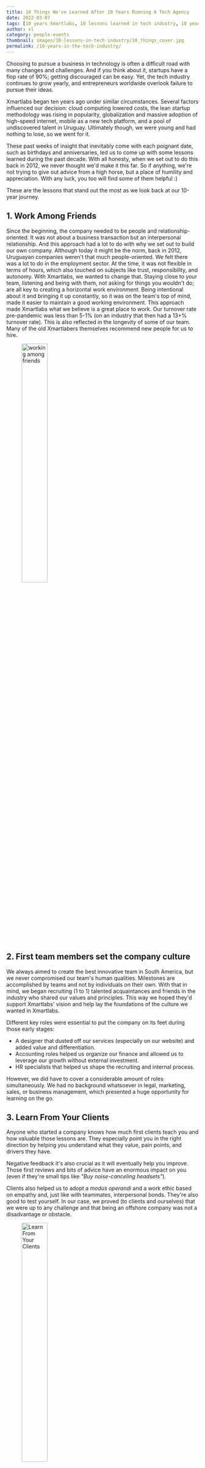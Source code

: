 ```yaml
---
title: 10 Things We've Learned After 10 Years Running A Tech Agency
date: 2022-03-07
tags: [10 years Xmartlabs, 10 lessons learned in tech industry, 10 years in tech industry]
author: xl
category: people-events
thumbnail: images/10-lessons-in-tech-industry/10_things_cover.jpg
permalink: /10-years-in-the-tech-industry/
---
```


Choosing to pursue a business in technology is often a difficult road with many changes and challenges. And if you think about it, startups have a flop rate of 90%; getting discouraged can be easy. Yet, the tech industry continues to grow yearly, and entrepreneurs worldwide overlook failure to pursue their ideas.

Xmartlabs began ten years ago under similar circumstances. Several factors influenced our decision: cloud computing lowered costs, the lean startup methodology was rising in popularity, globalization and massive adoption of high-speed internet, mobile as a new tech platform, and a pool of undiscovered talent in Uruguay. Ultimately though, we were young and had nothing to lose, so we went for it.

These past weeks of insight that inevitably come with each poignant date, such as birthdays and anniversaries, led us to come up with some lessons learned during the past decade. With all honesty, when we set out to do this back in 2012, we never thought we'd make it this far. So if anything, we're not trying to give out advice from a high horse, but a place of humility and appreciation. With any luck, you too will find some of them helpful :)

These are the lessons that stand out the most as we look back at our 10-year journey.

## 1. Work Among Friends

Since the beginning, the company needed to be people and relationship-oriented. It was not about a business transaction but an interpersonal relationship. And this approach had a lot to do with why we set out to build our own company.
Although today it might be the norm, back in 2012, Uruguayan companies weren't that much people-oriented. We felt there was a lot to do in the employment sector. At the time, it was not flexible in terms of hours, which also touched on subjects like trust, responsibility, and autonomy. With Xmartlabs, we wanted to change that.
Staying close to your team, listening and being with them, not asking for things you wouldn't do; are all key to creating a horizontal work environment. Being intentional about it and bringing it up constantly, so it was on the team's top of mind, made it easier to maintain a good working environment.
This approach made Xmartlabs what we believe is a great place to work. Our turnover rate pre-pandemic was less than 5-1% (on an industry that then had a 13+% turnover rate). This is also reflected in the longevity of some of our team. Many of the old Xmartlabers themselves recommend new people for us to hire.


<figure>
  <img style="width: 40%" src="/images/10-lessons-in-tech-industry/xl-working-with-friends.jpg" alt="working among friends">
</figure>

## 2. First team members set the company culture

We always aimed to create the best innovative team in South America, but we never compromised our team's human qualities. 
Milestones are accomplished by teams and not by individuals on their own. With that in mind, we began recruiting (1 to 1) talented acquaintances and friends in the industry who shared our values and principles. This way we hoped they'd support Xmartlabs' vision and help lay the foundations of the culture we wanted in Xmartlabs.

Different key roles were essential to put the company on its feet during those early stages:

- A designer that dusted off our services (especially on our website) and added value and differentiation.
- Accounting roles helped us organize our finance and allowed us to leverage our growth without external investment.
- HR specialists that helped us shape the recruiting and internal process.

However, we did have to cover a considerable amount of roles simultaneously. We had no background whatsoever in legal, marketing, sales, or business management, which presented a huge opportunity for learning on the go.


## 3. Learn From Your Clients

Anyone who started a company knows how much first clients teach you and how valuable those lessons are. They especially point you in the right direction by helping you understand what they value, pain points, and drivers they have. 

Negative feedback it's also crucial as it will eventually help you improve. Those first reviews and bits of advice have an enormous impact on you (even if they're small tips like *"Buy noise-canceling headsets"*).

Clients also helped us to adopt a *modus operandi* and a work ethic based on empathy and, just like with teammates, interpersonal bonds. They're also good to test yourself. In our case, we proved (to clients and ourselves) that we were up to any challenge and that being an offshore company was not a disadvantage or obstacle.


<figure>
  <img style="width: 40%" src="/images/10-lessons-in-tech-industry/Learn-From-Your-Clients.png" alt="Learn From Your Clients">
  <figcaption>Soccer match along with client</figcaption>
</figure>

## 4. Follow The Golden Rule

"Don't do unto others what you don't want done unto you." As you may have noticed, empathy is a big thing for us, and it rules our clients' and team's relationships. We aim towards a relationship and lasting bonds (lasting in terms of years, not just a couple of months).

Showing empathy and integrity when things don't turn out as best as they could or as you expected them to will surely gain trust and cement those bonds. It's also amazing how clients and other collaborators can immediately perceive within the first few weeks despite not even starting a project. Transmitting empathy within the team and having people that shows it and promotes it is critical.

## 5. Hard work and consistency pay off (and beats being first)

First mover advantage (if someone did something first, then it must be successful) is widely accepted. But sometimes, slow and steady wins the race. Google was not the first search engine, just like MySpace came before Facebook (we are not implying we are like Google or Facebook 😅).

When we launched our OSS library (XL Form), there was already one doing the same thing and being adopted by the community. However, we saw how its numbers grew, and when the time came, we were the first ones to improve it by migrating it to Swift. So, if not from us, learn from Google, Facebook, and other big players; sometimes second is best.

## 6. We are always in beta

There’s always time for improvements. Our first website was honestly a bit embarrassing, but we needed to put it out there because there's always time to improve. If, in this case, the website was nice or not was not going to break it or make it, we needed it out, and that was it. Since the beginning, we were exposed to problems we needed to solve by yesterday, and being expedited became necessary. For us, perfect is late, most of the time!


<figure>
  <img style="width: 100%" src="/images/10-lessons-in-tech-industry/first-website.png" alt="Xmartlabs’ website during those first years.">
  <figcaption>Xmartlabs’ website during those first years.</figcaption>
</figure>



## 7. We're never alone

Since our very beginning, we were made aware of the importance of weaving bonds with our surrounding community, this was mainly thanks to the accelerator we began in. Our first commercial mission and first move to an independent office was made together with other entrepreneurs we met there. 

We also got involved by giving several talks in main events, even when our team was small. OSS was also a big part of this because, although we didn’t have that many success stories, we had some type of value to give back to the community, and they were always open to receiving it.

## 8. Know who you don’t want to become

We didn't have a completely clear vision of what we wanted to be. However, we did know what we didn't want to become: a colder, more transactional, and corporative business. Perhaps it's not the easiest way of carrying out a company because some things are left to chance, but it worked for us, especially at the outset. We always bet on organic growth and set up objectives based on the opportunities that came up or on aspects we need to improve.

Whether you prefer a more quantitative approach or not, it's equally as important to know where you don't want to be than where you do.

## 9. Embrace the mess

Problems will come, it's inevitable, it will come a time (or several) where all will be *too*
 much. In those instances, we found it's better not only to put the fire out and look for solutions but to dig deep and understand why the problem came to be and get to the cause.

## 10. Don’t lose your essence

When we were looking to expand Xmartlabs, we found some internal reticence, especially because there was fear of becoming into that we didn't want to (pure, raw, corporate enterprise). We avoided this by making sure we maintained our essence and stayed true to ourselves. Every six months, the company changes, and that's ok, especially in the tech industry. What's important is to stay "the same" with a 10, 20, or 100 people team.

How do we try every day to stay ourselves? We are willing to listen to each other and maintain integrity throughout the years, not thinking purely in economic terms (even if companies' ultimate goals are always to make a profit), prioritizing relationships and happiness, and building quality products with ethics.


<figure>
  <img style="width: 100%" src="/images/10-lessons-in-tech-industry/team.png" alt="XL team">
  <figcaption>XL team at the 2019 year-end retreat</figcaption>
</figure>


We hope our top learned lessons help you in your tech business. We would love to know about yours, please share in the comments section below. 